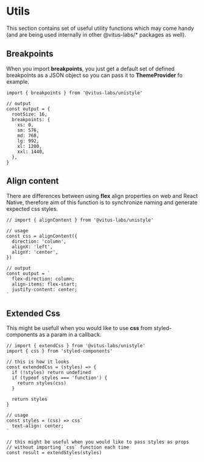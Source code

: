 # Utils

This section contains set of useful utility functions which may come handy
(and are being used internally in other @vitus-labs/\* packages as well).

## Breakpoints

When you import **breakpoints**, you just get a default set of defined
breakpoints as a JSON object so you can pass it to **ThemeProvider** fo
example.

```tsx live=false editor=false
import { breakpoints } from '@vitus-labs/unistyle'

// output
const output = {
  rootSize: 16,
  breakpoints: {
    xs: 0,
    sm: 576,
    md: 768,
    lg: 992,
    xl: 1200,
    xxl: 1440,
  },
}
```

## Align content

There are differences between using **flex** align properties on web and
React Native, therefore aim of this function is to synchronize naming
and generate expected css styles.

```tsx live=false editor=false
// import { alignContent } from '@vitus-labs/unistyle'

// usage
const css = alignContent({
  direction: 'column',
  alignX: 'left',
  alignY: 'center',
})

// output
const output = `
  flex-direction: column;
  align-items: flex-start;
  justify-content: center;
`
```

## Extended Css

This might be usefull when you would like to use **css** from
styled-components as a param in a callback.

```tsx live=false editor=false
// import { extendCss } from '@vitus-labs/unistyle'
import { css } from 'styled-components'

// this is how it looks
const extendedCss = (styles) => {
  if (!styles) return undefined
  if (typeof styles === 'function') {
    return styles(css)
  }

  return styles
}

// usage
const styles = (css) => css`
  text-align: center;
`

// this might be useful when you would like to pass styles as props
// without importing `css` function each time
const result = extendStyles(styles)
```
